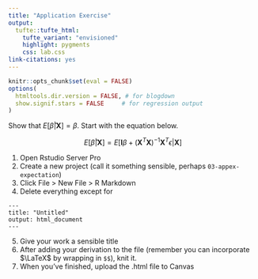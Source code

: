 ```yaml
---
title: "Application Exercise"
output: 
  tufte::tufte_html:
    tufte_variant: "envisioned"
    highlight: pygments
    css: lab.css
link-citations: yes
---
```


```r
knitr::opts_chunk$set(eval = FALSE)
options(
  htmltools.dir.version = FALSE, # for blogdown
  show.signif.stars = FALSE     # for regression output
)
```

Show that $E[\hat\beta|\mathbf{X}] = \beta$. Start with the equation below.

$$E[\hat{\beta}|\mathbf{X}] = E[\mathbf{I}\beta +(\mathbf{X}^T\mathbf{X})^{-1}\mathbf{X}^T\epsilon|\mathbf{X}]$$

1. Open Rstudio Server Pro
2. Create a new project (call it something sensible, perhaps `03-appex-expectation`)
3. Click File > New File > R Markdown
4. Delete everything except for 
```
---
title: "Untitled"
output: html_document
---
```
5. Give your work a sensible title
6. After adding your derivation to the file (remember you can incorporate $\LaTeX$ by wrapping in `$$`), knit it.
6. When you've finished, upload the .html file to Canvas

